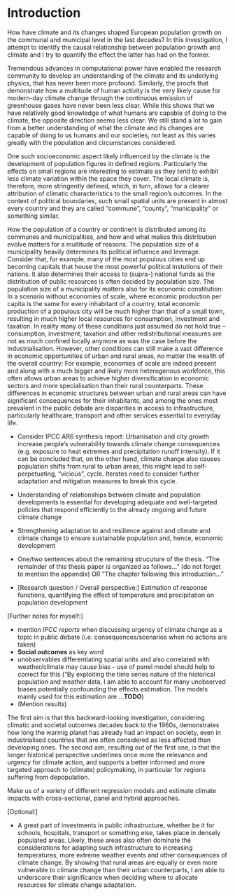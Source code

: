 # Introduction

How have climate and its changes shaped European population growth on the communal and municipal level in the last decades?
In this investigation, I attempt to identify the causal relationship between population growth and climate and I try to quantify the effect the latter has had on the former.

Tremendous advances in computational power have enabled the research community to develop an understanding of the climate and its underlying physics, that has never been more profound.
Similarly, the proofs that demonstrate how a multitude of human activity is the very likely cause for modern-day climate change through the continuous emission of greenhouse gases have never been less clear.
While this shows that we have relatively good knowledge of what humans are capable of doing to the climate, the opposite direction seems less clear: We still stand a lot to gain from a better understanding of what the climate and its changes are capable of doing to us humans and our societies, not least as this varies greatly with the population and circumstances considered.

One such socioeconomic aspect likely influenced by the climate is the development of population figures in defined regions.
Particularly the effects on small regions are interesting to estimate as they tend to exhibit less climate variation within the space they cover.
The local climate is, therefore, more stringently defined, which, in turn, allows for a clearer attribution of climatic characteristics to the small region's outcomes.
In the context of political boundaries, such small spatial units are present in almost every country and they are called "commune", "county", "municipality" or something similar.

How the population of a country or continent is distributed among its communes and municipalities, and how and what makes this distribution evolve matters for a multitude of reasons.
The population size of a municipality heavily determines its political influence and leverage.
Consider that, for example, many of the most populous cities end up becoming capitals that house the most powerful political instutions of their nations.
It also determines their access to (supra-) national funds as the distribution of public resources is often decided by population size.
The population size of a municipality matters also for its economic constitution: In a scenario without economies of scale, where economic production per capita is the same for every inhabitant of a country, total economic production of a populous city will be much higher than that of a small town, resulting in much higher local resources for consumption, investment and taxation.
In reality many of these conditions just assumed do not hold true -- consumption, investment, taxation and other redistributional measures are not as much confined locally anymore as was the case before the industrialisation.
However, other conditions can still make a vast difference in economic opportunities of urban and rural areas, no matter the wealth of the overall country: For example, economies of scale are indeed present and along with a much bigger and likely more heterogenous workforce, this often allows urban areas to achieve higher diversification in economic sectors and more specialisation than their rural counterparts.
These differences in economic structures between urban and rural areas can have significant consequences for their inhabitants, and among the ones most prevalent in the public debate are disparities in access to infrastructure, particularly healthcare, transport and other services essential to everyday life.

-   Consider IPCC AR6 synthesis report: Urbanisation and city growth increase people's vulnerability towards climate change consequences (e.g. exposure to heat extremes and precipitation runoff intensity).
    If it can be concluded that, on the other hand, climate change also causes population shifts from rural to urban areas, this might lead to self-perpetuating, "vicious", cycle.
    Iterates need to consider further adaptation and mitigation measures to break this cycle.

-   Understanding of relationships between climate and population developments is essential for developing adequate and well-targeted policies that respond efficiently to the already ongoing and future climate change

-   Strengthening adaptation to and resilience against and climate and climate change to ensure sustainable population and, hence, economic development

-   One/two sentences about the remaining strucuture of the thesis.
    "The remainder of this thesis paper is organized as follows..." (do not forget to mention the appendix) OR "The chapter following this introduction..."

-   \[Research question / Overall perspective:\] Estimation of response functions, quantifying the effect of temperature and precipitation on population development

\[Further notes for myself:\]

-   mention *IPCC reports* when discussing urgency of climate change as a topic in public debate (i.e. consequences/scenarios when no actions are taken)
-   **Social outcomes** as key word
-   unobservables differentiating spatial units and also correlated with weather/climate may cause bias - use of panel model should help to correct for this ("By exploiting the time series nature of the historical population and weather data, I am able to account for many unobserved biases potentially confounding the effects estimation. The models mainly used for this estimation are ...**TODO**)
-   (Mention results)

The first aim is that this backward-looking investigation, considering climatic and societal outcomes decades back to the 1960s, demonstrates how long the warmig planet has already had an impact on society, even in industrialised countries that are often considered as less affected than developing ones.
The second aim, resulting out of the first one, is that the longer historical perspective underlines once more the relevance and urgency for climate action, and supports a better informed and more targeted approach to (climate) policymaking, in particular for regions suffering from depopulation.

Make us of a variety of different regression models and estimate climate impacts with cross-sectional, panel and hybrid approaches.

\[Optional:\]

-   A great part of investments in public infrastructure, whether be it for schools, hospitals, transport or something else, takes place in densely populated areas. Likely, these areas also often dominate the considerations for adapting such infrastructure to increasing temperatures, more extreme weather events and other consequences of climate change. By showing that rural areas are equally or even more vulnerable to climate change than their urban counterparts, I am able to underscore their significance when deciding where to allocate resources for climate change adaptation.
